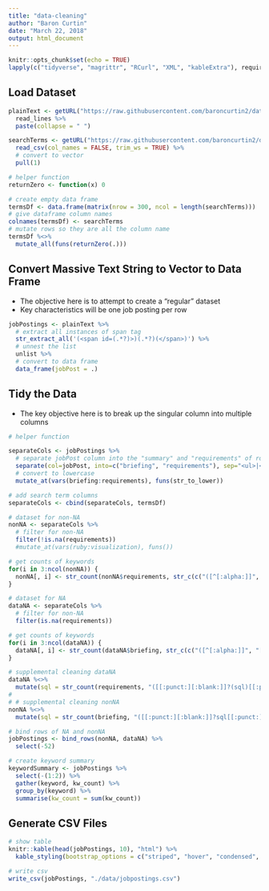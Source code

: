 ```yaml
---
title: "data-cleaning"
author: "Baron Curtin"
date: "March 22, 2018"
output: html_document
---
```


```r
knitr::opts_chunk$set(echo = TRUE)
lapply(c("tidyverse", "magrittr", "RCurl", "XML", "kableExtra"), require, character.only=TRUE)
```

## Load Dataset
```r
plainText <- getURL("https://raw.githubusercontent.com/baroncurtin2/data607-project3/master/data/cleanjobfiles.txt") %>%
  read_lines %>%
  paste(collapse = " ")

searchTerms <- getURL("https://raw.githubusercontent.com/baroncurtin2/data607-project3/master/data/searchterms.csv") %>%
  read_csv(col_names = FALSE, trim_ws = TRUE) %>%
  # convert to vector
  pull(1)

# helper function
returnZero <- function(x) 0

# create empty data frame
termsDf <- data.frame(matrix(nrow = 300, ncol = length(searchTerms)))
# give dataframe column names
colnames(termsDf) <- searchTerms
# mutate rows so they are all the column name
termsDf %<>%
  mutate_all(funs(returnZero(.)))
```

## Convert Massive Text String to Vector to Data Frame
  * The objective here is to attempt to create a "regular" dataset
  * Key characteristics will be one job posting per row

```r
jobPostings <- plainText %>%
  # extract all instances of span tag
  str_extract_all('(<span id=(.*?)>)(.*?)(</span>)') %>%
  # unnest the list
  unlist %>%
  # convert to data frame
  data_frame(jobPost = .)
```


## Tidy the Data
  * The key objective here is to break up the singular column into multiple columns
```r
# helper function

separateCols <- jobPostings %>%
  # separate jobPost column into the "summary" and "requirements" of role
  separate(col=jobPost, into=c("briefing", "requirements"), sep="<ul>|<li>", extra = "merge", fill="right") %>%
  # convert to lowercase
  mutate_at(vars(briefing:requirements), funs(str_to_lower))

# add search term columns
separateCols <- cbind(separateCols, termsDf)  

# dataset for non-NA
nonNA <- separateCols %>%
  # filter for non-NA
  filter(!is.na(requirements))
  #mutate_at(vars(ruby:visualization), funs())

# get counts of keywords
for(i in 3:ncol(nonNA)) {
  nonNA[, i] <- str_count(nonNA$requirements, str_c(c("([^[:alpha:]]", "[[:punct:][:blank:]]?", colnames(nonNA)[i], "[[:punct:][:blank:]]{1})"), collapse = ""))
}

# dataset for NA
dataNA <- separateCols %>%
  # filter for non-NA
  filter(is.na(requirements))

# get counts of keywords
for(i in 3:ncol(dataNA)) {
  dataNA[, i] <- str_count(dataNA$briefing, str_c(c("([^[:alpha:]]", "[[:punct:][:blank:]]?", colnames(dataNA)[i], "[[:punct:][:blank:]]{1})"), collapse = ""))
}

# supplemental cleaning dataNA
dataNA %<>%
  mutate(sql = str_count(requirements, "([[:punct:][:blank:]]?(sql)[[:punct:][:blank:]]{1})"))
# 
# # supplemental cleaning nonNA
nonNA %<>%
  mutate(sql = str_count(briefing, "([[:punct:][:blank:]]?sql[[:punct:][:blank:]]{1})"))

# bind rows of NA and nonNA
jobPostings <- bind_rows(nonNA, dataNA) %>%
  select(-52)

# create keyword summary
keywordSummary <- jobPostings %>%
  select(-(1:2)) %>%
  gather(keyword, kw_count) %>%
  group_by(keyword) %>%
  summarise(kw_count = sum(kw_count))
```
  
  
  
## Generate CSV Files
```r
# show table
knitr::kable(head(jobPostings, 10), "html") %>%
  kable_styling(bootstrap_options = c("striped", "hover", "condensed", "responsive"))

# write csv
write_csv(jobPostings, "./data/jobpostings.csv")
```

